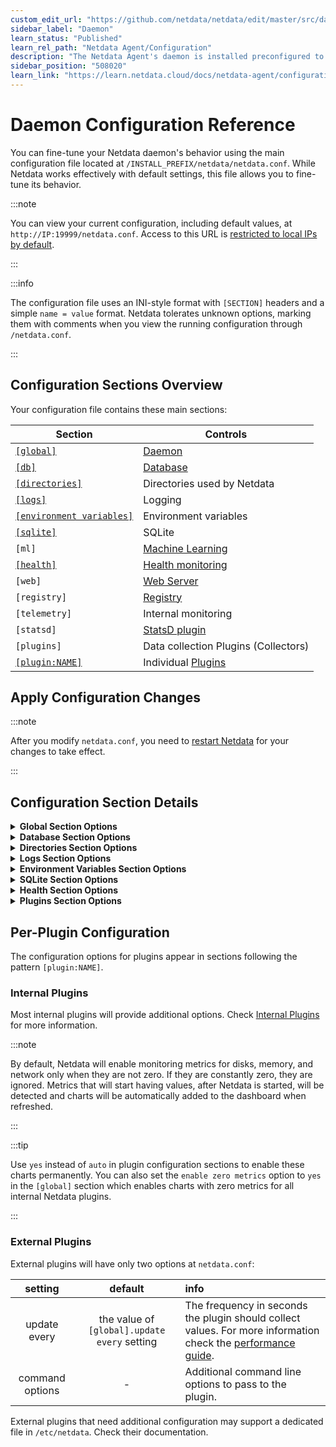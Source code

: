 ```yaml
---
custom_edit_url: "https://github.com/netdata/netdata/edit/master/src/daemon/config/README.md"
sidebar_label: "Daemon"
learn_status: "Published"
learn_rel_path: "Netdata Agent/Configuration"
description: "The Netdata Agent's daemon is installed preconfigured to collect thousands of metrics every second, but is highly configurable for real-world workloads."
sidebar_position: "508020"
learn_link: "https://learn.netdata.cloud/docs/netdata-agent/configuration/daemon"
---
```


# Daemon Configuration Reference

You can fine-tune your Netdata daemon's behavior using the main configuration file located at `/INSTALL_PREFIX/netdata/netdata.conf`. While Netdata works effectively with default settings, this file allows you to fine-tune its behavior.

:::note

You can view your current configuration, including default values, at `http://IP:19999/netdata.conf`. Access to this URL is [restricted to local IPs by default](/docs/netdata-agent/configuration/securing-agents/web-server-reference#access-lists).

:::

:::info

The configuration file uses an INI-style format with `[SECTION]` headers and a simple `name = value` format. Netdata tolerates unknown options, marking them with comments when you view the running configuration through `/netdata.conf`.

:::

## Configuration Sections Overview

Your configuration file contains these main sections:

| Section                                                     | Controls                                                 |
|-------------------------------------------------------------|----------------------------------------------------------|
| [`[global]`](#configuration-section-details)                | [Daemon](/docs/netdata-agent/daemon)                          |
| [`[db]`](#configuration-section-details)                    | [Database](/docs/netdata-agent/database)                      |
| [`[directories]`](#configuration-section-details)           | Directories used by Netdata                              |
| [`[logs]`](#configuration-section-details)                  | Logging                                                  |
| [`[environment variables]`](#configuration-section-details) | Environment variables                                    |
| [`[sqlite]`](#configuration-section-details)                | SQLite                                                   |
| `[ml]`                                                      | [Machine Learning](https://github.com/netdata/netdata/blob/master/src/ml/README.md)                    |
| [`[health]`](#configuration-section-details)                | [Health monitoring](/docs/alerts-&-notifications)               |
| `[web]`                                                     | [Web Server](/docs/netdata-agent/configuration/securing-agents/web-server-reference)                  |
| `[registry]`                                                | [Registry](/docs/netdata-agent/registry)                      |
| `[telemetry]`                                               | Internal monitoring                                      |
| `[statsd]`                                                  | [StatsD plugin](/docs/collecting-metrics/statsd) |
| `[plugins]`                                                 | Data collection Plugins (Collectors)                     |
| [`[plugin:NAME]`](#per-plugin-configuration)                | Individual [Plugins](#per-plugin-configuration)          |

## Apply Configuration Changes

:::note

After you modify `netdata.conf`, you need to [restart Netdata](/docs/netdata-agent/maintenance/service-control) for your changes to take effect.

:::

## Configuration Section Details

<details>
<summary><strong>Global Section Options</strong></summary>

|              setting               |    default     | info                                                                                                                                                                                                                                                                                                                                                                                                                                                            |
|:----------------------------------:|:--------------:|:----------------------------------------------------------------------------------------------------------------------------------------------------------------------------------------------------------------------------------------------------------------------------------------------------------------------------------------------------------------------------------------------------------------------------------------------------------------|
|              profile               | auto-detected  | Can be `iot`, `child`, `parent`, `standalone`. Depending on the profile detected, Netdata changes various internal settings (like the number of allocation arenas, the max allocation size, streaming compression levels, shared memory cleanup frequency, etc) to optimize performance and balance resources usage. Especially for `iot`, it disables machine learning based anomaly detection. See below for more information.                                |
|     process scheduling policy      |     `keep`     | See [Netdata process scheduling policy](/docs/netdata-agent/daemon#process-scheduling-policy-unix-only)                                                                                                                                                                                                                                                                                                                                                              |
|             OOM score              |      `0`       |                                                                                                                                                                                                                                                                                                                                                                                                                                                                 |
| glibc malloc arena max for plugins | auto-detected  | This settings affects memory allocations performance and fragmentation. More arenas give better performance, but they introduce more fragmentation.                                                                                                                                                                                                                                                                                                             |
| glibc malloc arena max for Netdata | auto-detected  | This settings affects memory allocations performance and fragmentation. More arenas give better performance, but they introduce more fragmentation.                                                                                                                                                                                                                                                                                                             |
|              hostname              | auto-detected  | The hostname of the computer running Netdata.                                                                                                                                                                                                                                                                                                                                                                                                                   |
|         host access prefix         |     empty      | This is used in Docker environments where /proc, /sys, etc have to be accessed via another path. You may also have to set SYS_PTRACE capability on the docker for this work. Check [issue 43](https://github.com/netdata/netdata/issues/43).                                                                                                                                                                                                                    |
|              timezone              | auto-detected  | The timezone retrieved from the environment variable                                                                                                                                                                                                                                                                                                                                                                                                            |
|            run as user             |   `netdata`    | The user Netdata will run as.                                                                                                                                                                                                                                                                                                                                                                                                                                   |
|         pthread stack size         | auto-detected  |                                                                                                                                                                                                                                                                                                                                                                                                                                                                 |
|           crash reports            | `all` or `off` | `all` when anonymous telemetry is enabled, or the agent is claimed or connected to Netdata Cloud (directly or via a Netdata Parent). When it is `all` Netdata reports restarts and crashes. It can also be `crashes` to report only crashes. When it is `off` nothing is reported. Each kind of event is deduplicated and reported at most once per day. [Read more at this blog post](https://www.netdata.cloud/blog/2025-03-06-monitoring-netdata-restarts/). |  

**Profiles**:

The profiles are detected in this order:

1. `iot` is used when the system has 1 CPU core and/or less than 1GiB of RAM. It has the highest priority among all the profiles, so that if this is detected, it will be used instead of the others.
2. `parent` is detected when `stream.conf` has configuration for receiving data from child nodes and the system is not `iot`.
3. `child` is detected when `stream.conf` has configuration for sending data to a parent node, does not have configuration for receiving data from other nodes, and the system is not `iot`.
4. `standalone` is the fallback profile when none of the above are detected.

The following are the parameters affected by the profile:

|                 Feature                  |   iot   |   parent   |  child   | standalone |
|:----------------------------------------:|:-------:|:----------:|:--------:|:----------:|
|          libc allocation arenas          |    1    |     4      |    1     |     1      |
|          libc memory reclaiming          |  16KiB  |   128KiB   |  32KiB   |   64KiB    |
|   outbound streaming compression level   | fastest |  fastest   | balanced |  balanced  |
|        max batch allocation size         |  16KiB  | 2MiB (THP) |  32KiB   |   64KiB    |
|        machine learning training         |   off   |    auto    |   auto   |    auto    |
| dbengine journal files unmapping timeout |   2m    |    off     |    2m    |     2m     |

A few of these settings can be individually configured in `netdata.conf`, like the libc allocation arenas and machine learning. The rest are automatically set based on the profile.

</details>

<details>
<summary><strong>Database Section Options</strong></summary>

|                    setting                    |            default             | info                                                                                                                                                                                                                                                                                                                                                                                                                                                                                                                                                                                               |
|:---------------------------------------------:|:------------------------------:|:---------------------------------------------------------------------------------------------------------------------------------------------------------------------------------------------------------------------------------------------------------------------------------------------------------------------------------------------------------------------------------------------------------------------------------------------------------------------------------------------------------------------------------------------------------------------------------------------------|
|                     mode                      |           `dbengine`           | `dbengine`: The default for long-term metrics storage with efficient RAM and disk usage. Can be extended with `dbengine page cache size` and `dbengine tier X retention size`. <br />`ram`: The round-robin database will be temporary and it will be lost when Netdata exits. <br />`alloc`: Similar to `ram`, but can significantly reduce memory usage, when combined with a low retention and does not support KSM. <br />`none`: Disables the database at this host, and disables Health monitoring entirely, as that requires a database of metrics. Not to be used together with streaming. |
|                   retention                   |             `3600`             | Used with `mode = ram/alloc`, not the default `mode = dbengine`. This number reflects the number of entries the `netdata` daemon will by default keep in memory for each chart dimension. Check [Memory Requirements](/docs/netdata-agent/resource-utilization/disk-&-retention) for more information.                                                                                                                                                                                                                                                                          |
|                 storage tiers                 |              `3`               | The number of storage tiers you want to have in your dbengine. Check the tiering mechanism in the [dbengine's reference](/docs/developer-and-contributor-corner/database-engine#tiers). You can have up to 5 tiers of data (including the _Tier 0_). This number ranges between 1 and 5.                                                                                                                                                                                                                                                                                                                                   |
|           dbengine page cache size            |            `32MiB`             | Determines the amount of RAM in MiB that is dedicated to caching for _Tier 0_ Netdata metric values.                                                                                                                                                                                                                                                                                                                                                                                                                                                                                               |
|     dbengine tier **`N`** retention size      |             `1GiB`             | The disk space dedicated to metrics storage, per tier. Can be used in single-node environments as well. <br /> `N belongs to [1..4]`                                                                                                                                                                                                                                                                                                                                                                                                                                                               |
|     dbengine tier **`N`** retention time      | `14d`, `3mo`, `1y`, `1y`, `1y` | The database retention, expressed in time. Can be used in single-node environments as well. <br /> `N belongs to [1..4]`                                                                                                                                                                                                                                                                                                                                                                                                                                                                           |
|                 update every                  |              `1`               | The frequency in seconds, for data collection. For more information see the [performance guide](/docs/netdata-agent/configuration/performance-optimization). These metrics stored as _Tier 0_ data. Explore the tiering mechanism in the [dbengine's reference](/docs/developer-and-contributor-corner/database-engine#tiers).                                                                                                                                                                                                                                                                           |
| dbengine tier **`N`** update every iterations |              `60`              | The down sampling value of each tier from the previous one. For each Tier, the greater by one Tier has N (equal to 60 by default) less data points of any metric it collects. This setting can take values from `2` up to `255`. <br /> `N belongs to [1..4]`                                                                                                                                                                                                                                                                                                                                      |
|            dbengine tier back fill            |             `new`              | Specifies the strategy of recreating missing data on higher database Tiers.<br /> `new`: Sees the latest point on each Tier and save new points to it only if the exact lower Tier has available points for it's observation window (`dbengine tier N update every iterations` window). <br /> `none`: No back filling is applied. <br /> `N belongs to [1..4]`                                                                                                                                                                                                                                    |
|          memory deduplication (ksm)           |             `yes`              | When set to `yes`, Netdata will offer its in-memory round robin database and the dbengine page cache to kernel same page merging (KSM) for deduplication.                                                                                                                                                                                                                                                                                                                                                                                                                                          |
|         cleanup obsolete charts after         |              `1h`              | See [monitoring ephemeral containers](https://github.com/netdata/netdata/blob/master/src/collectors/cgroups.plugin/README.md#monitoring-ephemeral-containers), also sets the timeout for cleaning up obsolete dimensions                                                                                                                                                                                                                                                                                                                                                                                                                         |
|        gap when lost iterations above         |              `1`               |                                                                                                                                                                                                                                                                                                                                                                                                                                                                                                                                                                                                    |
|          cleanup orphan hosts after           |              `1h`              | How long to wait until automatically removing from the DB a remote Netdata host (child) that is no longer sending data.                                                                                                                                                                                                                                                                                                                                                                                                                                                                            |
|              enable zero metrics              |              `no`              | Set to `yes` to show charts when all their metrics are zero.                                                                                                                                                                                                                                                                                                                                                                                                                                                                                                                                       |

:::info Storage Tiers
The multiplication of all the **enabled** tiers `dbengine tier N update every iterations` values must be less than `65535`.
:::

</details>

<details>
<summary><strong>Directories Section Options</strong></summary>

|       setting       |                              default                               | info                                                                                                                                                                               |
|:-------------------:|:------------------------------------------------------------------:|:-----------------------------------------------------------------------------------------------------------------------------------------------------------------------------------|
|       config        |                           `/etc/netdata`                           | The directory configuration files are kept.                                                                                                                                        |
|    stock config     |                     `/usr/lib/netdata/conf.d`                      |                                                                                                                                                                                    |
|         log         |                         `/var/log/netdata`                         | The directory in which the [log files](/docs/netdata-agent/daemon#logging) are kept.                                                                                                    |
|         web         |                      `/usr/share/netdata/web`                      | The directory the web static files are kept.                                                                                                                                       |
|        cache        |                        `/var/cache/netdata`                        | The directory the memory database will be stored if and when Netdata exits. Netdata will re-read the database when it will start again, to continue from the same point.           |
|         lib         |                         `/var/lib/netdata`                         | Contains the Alert log and the Netdata instance GUID.                                                                                                                              |
|        home         |                        `/var/cache/netdata`                        | Contains the db files for the collected metrics.                                                                                                                                   |
|        lock         |                      `/var/lib/netdata/lock`                       | Contains the data collectors lock files.                                                                                                                                           |
|       plugins       | `"/usr/libexec/netdata/plugins.d" "/etc/netdata/custom-plugins.d"` | The directory plugin programs are kept. This setting supports multiple directories, space separated. If any directory path contains spaces, enclose it in single or double quotes. |
|    Health config    |                      `/etc/netdata/health.d`                       | The directory containing the user Alert configuration files, to override the stock configurations                                                                                  |
| stock Health config |                 `/usr/lib/netdata/conf.d/health.d`                 | Contains the stock Alert configuration files for each collector                                                                                                                    |
|      registry       |              `/opt/netdata/var/lib/netdata/registry`               | Contains the [registry](/docs/netdata-agent/registry) database and GUID that uniquely identifies each Netdata Agent                                                                     |

</details>

<details>
<summary><strong>Logs Section Options</strong></summary>

There are additional configuration options for the logs. For more info, see [Netdata Logging](/docs/developer-and-contributor-corner/libnetdata/log).

|             setting              |            default            | info                                                                                                                                                                                                                                                                                  |
|:--------------------------------:|:-----------------------------:|:--------------------------------------------------------------------------------------------------------------------------------------------------------------------------------------------------------------------------------------------------------------------------------------|
|           debug flags            |     `0x0000000000000000`      | Bitmap of debug options to enable. For more information check [Tracing Options](/docs/netdata-agent/daemon#debugging).                                                                                                                                                                     |
|              debug               | `/var/log/netdata/debug.log`  | The filename to save debug information. This file will not be created if debugging is not enabled. You can also set it to `syslog` to send the debug messages to syslog, or `off` to disable this log. For more information check [Tracing Options](/docs/netdata-agent/daemon#debugging). |
|              error               | `/var/log/netdata/error.log`  | The filename to save error messages for Netdata daemon and all plugins (`stderr` is sent here for all Netdata programs, including the plugins). You can also set it to `syslog` to send the errors to syslog, or `off` to disable this log.                                           |
|              access              | `/var/log/netdata/access.log` | The filename to save the log of web clients accessing Netdata charts. You can also set it to `syslog` to send the access log to syslog, or `off` to disable this log.                                                                                                                 |
|            collector             |           `journal`           | The filename to save the log of Netdata collectors. You can also set it to `syslog` to send the access log to syslog, or `off` to disable this log. Defaults to `Journal` if using systemd.                                                                                           |
|              Health              |           `journal`           | The filename to save the log of Netdata Health collectors. You can also set it to `syslog` to send the access log to syslog, or `off` to disable this log. Defaults to `Journal` if using systemd.                                                                                    |
|              daemon              |           `journal`           | The filename to save the log of Netdata daemon. You can also set it to `syslog` to send the access log to syslog, or `off` to disable this log. Defaults to `Journal` if using systemd.                                                                                               |
|             facility             |           `daemon`            | A facility keyword is used to specify the type of system that is logging the message.                                                                                                                                                                                                 |
|   logs flood protection period   |             `1m`              | Length of period during which the number of errors should not exceed the `errors to trigger flood protection`.                                                                                                                                                                        |
| logs to trigger flood protection |            `1000`             | Number of errors written to the log in `errors flood protection period` sec before flood protection is activated.                                                                                                                                                                     |
|              level               |            `info`             | Controls which log messages are logged, with error being the most important. Supported values: `info` and `error`.                                                                                                                                                                    |

</details>

<details>
<summary><strong>Environment Variables Section Options</strong></summary>

|  setting   |      default      | info                                                       |
|:----------:|:-----------------:|:-----------------------------------------------------------|
|     TZ     | `:/etc/localtime` | Where to find the timezone                                 |
|    PATH    |  `auto-detected`  | Specifies the directories to be searched to find a command |
| PYTHONPATH |                   | Used to set a custom python path                           |

</details>

<details>
<summary><strong>SQLite Section Options</strong></summary>

|      setting       |    default    | info                                                                                                                                                                             |
|:------------------:|:-------------:|:---------------------------------------------------------------------------------------------------------------------------------------------------------------------------------|
|    auto vacuum     | `INCREMENTAL` | The [auto-vacuum status](https://www.sqlite.org/pragma.html#pragma_auto_vacuum) in the database                                                                                  |
|    synchronous     |   `NORMAL`    | The setting of the ["synchronous"](https://www.sqlite.org/pragma.html#pragma_synchronous) flag                                                                                   |
|    journal mode    |     `WAL`     | The [journal mode](https://www.sqlite.org/pragma.html#pragma_journal_mode) for databases                                                                                         |
|     temp store     |   `MEMORY`    | Used to determine where [temporary tables and indices are stored](https://www.sqlite.org/pragma.html#pragma_temp_store)                                                          |
| journal size limit |  `16777216`   | Used to set a new [limit in bytes for the database](https://www.sqlite.org/pragma.html#pragma_journal_size_limit)                                                                |
|     cache size     |    `-2000`    | Used to [suggest the maximum number of database disk pages](https://www.sqlite.org/pragma.html#pragma_cache_size) that SQLite will hold in memory at once per open database file |

</details>

<details>
<summary><strong>Health Section Options</strong></summary>

This section controls the general behavior of the Health monitoring capabilities of Netdata.

Specific Alerts are configured in per-collector config files under the `health.d` directory. For more info, see [health monitoring](/docs/alerts-&-notifications).

[Alert notifications](/docs/alerts-&-notifications/notifications/agent-dispatched-notifications/agent-notifications-reference) are configured in `health_alarm_notify.conf`.

|                setting                 |                     default                      | info                                                                                                                                                                                                                                                                                                  |
|:--------------------------------------:|:------------------------------------------------:|:------------------------------------------------------------------------------------------------------------------------------------------------------------------------------------------------------------------------------------------------------------------------------------------------------|
|                enabled                 |                      `yes`                       | Set to `no` to disable all Alerts and notifications                                                                                                                                                                                                                                                   |
|    in memory max Health log entries    |                       1000                       | Size of the Alert history held in RAM                                                                                                                                                                                                                                                                 |
|       script to execute on alarm       | `/usr/libexec/netdata/plugins.d/alarm-notify.sh` | The script that sends Alert notifications. Note that in versions before 1.16, the plugins.d directory may be installed in a different location in certain OSs (e.g. under `/usr/lib/netdata`).                                                                                                        |
|           run at least every           |                      `10s`                       | Controls how often all Alert conditions should be evaluated.                                                                                                                                                                                                                                          |
| postpone alarms during hibernation for |                       `1m`                       | Prevents false Alerts. May need to be increased if you get Alerts during hibernation.                                                                                                                                                                                                                 |
|          Health log retention          |                       `5d`                       | Specifies the history of Alert events (in seconds) kept in the Agent's sqlite database.                                                                                                                                                                                                               |
|             enabled alarms             |                        *                         | Defines which Alerts to load from both user and stock directories. This is a [simple pattern](/docs/developer-and-contributor-corner/libnetdata/simple-patterns) list of Alert or template names. Can be used to disable specific Alerts. For example, `enabled alarms =  !oom_kill *` will load all Alerts except `oom_kill`. |

</details>

<details>
<summary><strong>Plugins Section Options</strong></summary>

In this section you will see be a boolean (`yes`/`no`) option for each plugin (e.g., tc, cgroups, apps, proc etc.). Note that the configuration options in this section for the orchestrator plugins `python.d` and  `charts.d` control **all the modules** written for that orchestrator. For instance, setting `python.d = no` means that all Python modules under `collectors/python.d.plugin` will be disabled.

Additionally, there will be the following options:

|           setting           | default | info                                                                                                                                                                                               |
|:---------------------------:|:-------:|:---------------------------------------------------------------------------------------------------------------------------------------------------------------------------------------------------|
| enable running new plugins  |  `yes`  | When set to `yes`, Netdata will enable detected plugins, even if they are not configured explicitly. Setting this to `no` will only enable plugins explicitly configured in this file with a `yes` |
| check for new plugins every |   60    | The time in seconds to check for new plugins in the plugins directory. This allows having other applications dynamically creating plugins for Netdata.                                             |
|           checks            |  `no`   | This is a debugging plugin for the internal latency                                                                                                                                                |

</details>

## Per-Plugin Configuration

The configuration options for plugins appear in sections following the pattern `[plugin:NAME]`.

### Internal Plugins

Most internal plugins will provide additional options. Check [Internal Plugins](/docs/collecting-metrics) for more information.

:::note

By default, Netdata will enable monitoring metrics for disks, memory, and network only when they are not zero. If they are constantly zero, they are ignored. Metrics that will start having values, after Netdata is started, will be detected and charts will be automatically added to the dashboard when refreshed.

:::

:::tip

Use `yes` instead of `auto` in plugin configuration sections to enable these charts permanently. You can also set the `enable zero metrics` option to `yes` in the `[global]` section which enables charts with zero metrics for all internal Netdata plugins.

:::

### External Plugins

External plugins will have only two options at `netdata.conf`:

|     setting     |                   default                    | info                                                                                                                                                                                         |
|:---------------:|:--------------------------------------------:|:---------------------------------------------------------------------------------------------------------------------------------------------------------------------------------------------|
|  update every   | the value of `[global].update every` setting | The frequency in seconds the plugin should collect values. For more information check the [performance guide](/docs/netdata-agent/configuration/performance-optimization). |
| command options |                      -                       | Additional command line options to pass to the plugin.                                                                                                                                       |

External plugins that need additional configuration may support a dedicated file in `/etc/netdata`. Check their documentation.
